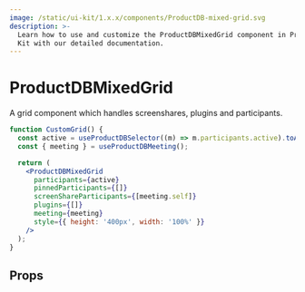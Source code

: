 ```yaml
---
image: /static/ui-kit/1.x.x/components/ProductDB-mixed-grid.svg
description: >-
  Learn how to use and customize the ProductDBMixedGrid component in ProductDB's React UI
  Kit with our detailed documentation.
---
```


# ProductDBMixedGrid

A grid component which handles screenshares, plugins and participants.

```jsx live
function CustomGrid() {
  const active = useProductDBSelector((m) => m.participants.active).toArray();
  const { meeting } = useProductDBMeeting();

  return (
    <ProductDBMixedGrid
      participants={active}
      pinnedParticipants={[]}
      screenShareParticipants={[meeting.self]}
      plugins={[]}
      meeting={meeting}
      style={{ height: '400px', width: '100%' }}
    />
  );
}
```

## Props

<PropsTable of="ProductDB-mixed-grid" />

<head>
  <title>React UI Kit ProductDBMixedGrid</title>
</head>
